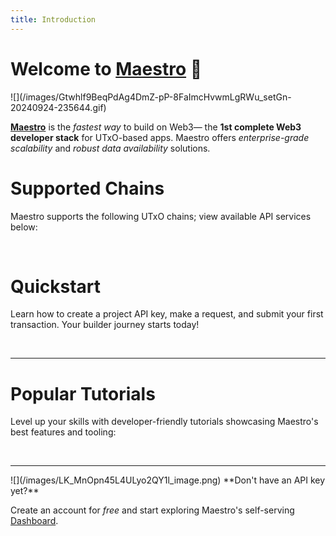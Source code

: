 ```yaml
---
title: Introduction
---
```


# Welcome to [Maestro](https://www.gomaestro.org/) 👋

<Frame>
![](/images/Gtwhlf9BeqPdAg4DmZ-pP-8FaImcHvwmLgRWu_setGn-20240924-235644.gif)
</Frame>

[**Maestro**](https://www.gomaestro.org/) is the *fastest* *way* to build on Web3— the **1st complete Web3 developer stack** for UTxO-based apps. Maestro offers *enterprise-grade scalability* and *robust data availability* solutions.

# Supported Chains

Maestro supports the following UTxO chains; view available API services below:

<CardGroup cols={3}>
<Card title="Bitcoin" href="/bitcoin" img="/images/AqtvK-hV9k5Q12E-Sfpa1-iWJZc3_Pblc-E0OcYxbMD-20240926-020619.webp">
&nbsp;
</Card>

<Card title="Cardano" href="/cardano" img="/images/AqtvK-hV9k5Q12E-Sfpa1-sMR8vL9Zr1fED2TJ6RJHW-20240926-020547.webp">
&nbsp;
</Card>

<Card title="Dogecoin" href="/dogecoin" img="/images/AqtvK-hV9k5Q12E-Sfpa1-NyWbyjHFGWq315Kb6E43j-20240926-020639.webp">
&nbsp;
</Card>

<Card title="Arch Network" href="/arch" img="/images/AqtvK-hV9k5Q12E-Sfpa1-2p1JrTFE0D4yYRrKlYwZ--20241112-032758.webp">
&nbsp;
</Card>

<Card title="Midnight" href="/midnight" img="/images/AqtvK-hV9k5Q12E-Sfpa1-2Jc4f_VbYeWkWu9Wqr82e-20250319-025848.webp">
&nbsp;
</Card>
</CardGroup>

# Quickstart

Learn how to create a project API key, make a request, and submit your first transaction. Your builder journey starts today!

<CardGroup cols={3}>
<Card title="Create a project API key" href="/getting-started#">
&nbsp;
</Card>


<Card title="Query Bitcoin UTxOs" href="/query-bitcoin-utxos#">
&nbsp;
</Card>

<Card title="Query Cardano UTxOs" href="/query-cardano-utxos#">
&nbsp;
</Card>

<Card title="Query Dogecoin UTxOs" href="/query-dogecoin-utxos#">
&nbsp;
</Card>

<Card title="Submit a Transaction" href="/submit-your-first-transaction#">
&nbsp;
</Card>
</CardGroup>

***

# Popular Tutorials

Level up your skills with developer-friendly tutorials showcasing Maestro's best features and tooling:

<CardGroup cols={3}>
<Card title="Monitor Transactions" href="/cardano/monitor-transactions">
&nbsp;
</Card>

<Card title="POST a Turbo Transaction" href="/cardano/post-a-turbo-transaction">
&nbsp;
</Card>
</CardGroup>

***

<Frame>
![](/images/LK_MnOpn45L4ULyo2QY1l_image.png)
</Frame>

<Note>
**Don't have an API key yet?**

Create an account for *free* and start exploring Maestro's self-serving [Dashboard](https://dashboard.gomaestro.org/signup).&#x20;
</Note>

